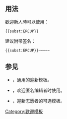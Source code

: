 <noinclude>{{template doc page viewed directly}}</noinclude>
{{subst only}}
== 用法 ==
歡迎新人時可以使用：
<pre>{{subst:ERCUP}}</pre>

建议附带签名：
<pre>{{subst:ERCUP}}—~~~~</pre>
== 参见 ==
* {{tls|Welcome}}，通用的迎新模板。
* {{tls|Welcomeip}}，欢迎匿名编辑者时使用。
* {{tls|小天使迎新}}，迎新志愿者的可选模板。
<includeonly>
<!-- 本行下加入模板的分類 -->
[[Category:歡迎模板]]
<!-- 本行下加入模板的跨語言鏈接 -->

</includeonly>